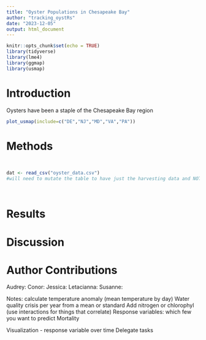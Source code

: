 ```yaml
---
title: "Oyster Populations in Chesapeake Bay"
author: "tracking_oystRs"
date: "2023-12-05"
output: html_document
---
```


```r
knitr::opts_chunk$set(echo = TRUE)
library(tidyverse)
library(lme4)
library(ggmap)
library(usmap)
```

# Introduction
Oysters have been a staple of the Chesapeake Bay region

```r
plot_usmap(include=c("DE","NJ","MD","VA","PA"))
```

# Methods
```r

```

```r

```

```r
dat <- read_csv("oyster_data.csv")
#will need to mutate the table to have just the harvesting data and NOT the predicted model data
```

```r

```

```r
```
# Results

# Discussion

# Author Contributions
Audrey:
Conor:
Jessica:
Letacianna:
Susanne:

Notes:
calculate temperature anomaly (mean temperature by day)
  Water quality crisis per year from a mean or standard
Add nitrogen or chlorophyl (use interactions for things that correlate)
Response variables: which few you want to predict
  Mortality
  
Visualization - response variable over time
Delegate tasks
